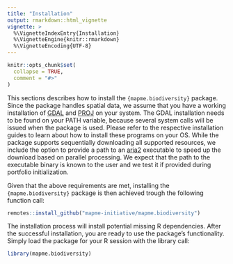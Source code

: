```yaml
---
title: "Installation"
output: rmarkdown::html_vignette
vignette: >
  %\VignetteIndexEntry{Installation}
  %\VignetteEngine{knitr::rmarkdown}
  %\VignetteEncoding{UTF-8}
---
```


```r
knitr::opts_chunk$set(
  collapse = TRUE,
  comment = "#>"
)
```


This sections describes how to install the `{mapme.biodiversity}` package. 
Since the package handles spatial data, we assume that you have
a working installation of [GDAL](https://gdal.org/index.html) and [PROJ](https://proj.org/) 
on your system. The GDAL installation needs to be found on your PATH variable, 
because several system calls will be issued when the package is used. Please 
refer to the respective installation guides to learn about how to install these 
programs on your OS.
While the package supports sequentially downloading all supported resources,
we include the option to provide a path to an [aria2](https://aria2.github.io/) executable 
to speed up the download based on parallel processing. We expect that 
the path to the executable binary is known to the user and we test it if 
provided during portfolio initialization.

Given that the above requirements are met, installing the `{mapme.biodiversity}` 
package is then achieved trough the following function call: 


```r
remotes::install_github("mapme-initiative/mapme.biodiversity")
```

The installation process will install potential missing R dependencies.
After the successful installation, you are ready to use the package's 
functionality. Simply load the package for your R session with the library
call:

```r
library(mapme.biodiversity)
```

